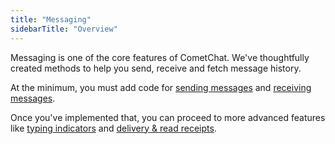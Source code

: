 ```yaml
---
title: "Messaging"
sidebarTitle: "Overview"
---
```




Messaging is one of the core features of CometChat. We've thoughtfully created methods to help you send, receive and fetch message history.

At the minimum, you must add code for [sending messages](/docs/sdk/ios/2.0/send-a-message) and [receiving messages](/docs/sdk/ios/2.0/receive-a-message).

Once you've implemented that, you can proceed to more advanced features like [typing indicators](/docs/sdk/ios/2.0/typing-indicators) and [delivery & read receipts](/docs/sdk/ios/2.0/delivery-read-receipts).
